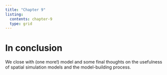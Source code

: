 ```yaml
---
title: "Chapter 9"
listing:
  contents: chapter-9
  type: grid 
---
```

# In conclusion
We close with (one more!) model and some final thoughts on the usefulness of spatial simulation models and the model-building process.
